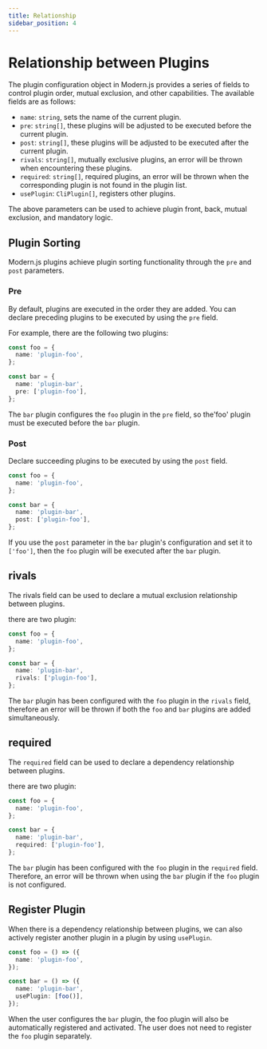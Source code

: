 ```yaml
---
title: Relationship
sidebar_position: 4
---
```

# Relationship between Plugins

The plugin configuration object in Modern.js provides a series of fields to control plugin order, mutual exclusion, and other capabilities. The available fields are as follows:

- `name`: `string`, sets the name of the current plugin.
- `pre`: `string[]`, these plugins will be adjusted to be executed before the current plugin.
- `post`: `string[]`, these plugins will be adjusted to be executed after the current plugin.
- `rivals`: `string[]`, mutually exclusive plugins, an error will be thrown when encountering these plugins.
- `required`: `string[]`, required plugins, an error will be thrown when the corresponding plugin is not found in the plugin list.
- `usePlugin`: `CliPlugin[]`, registers other plugins.

The above parameters can be used to achieve plugin front, back, mutual exclusion, and mandatory logic.

## Plugin Sorting

Modern.js plugins achieve plugin sorting functionality through the `pre` and `post` parameters.

### Pre

By default, plugins are executed in the order they are added. You can declare preceding plugins to be executed by using the `pre` field.

For example, there are the following two plugins:

```ts title=foo.ts
const foo = {
  name: 'plugin-foo',
};
```

```ts title=bar.ts
const bar = {
  name: 'plugin-bar',
  pre: ['plugin-foo'],
};
```

The `bar` plugin configures the `foo` plugin in the `pre` field, so the'foo' plugin must be executed before the `bar` plugin.

### Post

Declare succeeding plugins to be executed by using the `post` field.

```ts title=foo.ts
const foo = {
  name: 'plugin-foo',
};
```

```ts title=bar.ts
const bar = {
  name: 'plugin-bar',
  post: ['plugin-foo'],
};
```

If you use the `post` parameter in the `bar` plugin's configuration and set it to `['foo']`, then the `foo` plugin will be executed after the `bar` plugin.

## rivals

The rivals field can be used to declare a mutual exclusion relationship between plugins.

there are two plugin:

```ts title=foo.ts
const foo = {
  name: 'plugin-foo',
};
```

```ts title=bar.ts
const bar = {
  name: 'plugin-bar',
  rivals: ['plugin-foo'],
};
```

The `bar` plugin has been configured with the `foo` plugin in the `rivals` field, therefore an error will be thrown if both the `foo` and `bar` plugins are added simultaneously.

## required

The `required` field can be used to declare a dependency relationship between plugins.

there are two plugin:

```ts title=foo.ts
const foo = {
  name: 'plugin-foo',
};
```

```ts title=bar.ts
const bar = {
  name: 'plugin-bar',
  required: ['plugin-foo'],
};
```

The `bar` plugin has been configured with the `foo` plugin in the `required` field. Therefore, an error will be thrown when using the `bar` plugin if the `foo` plugin is not configured.

## Register Plugin

When there is a dependency relationship between plugins, we can also actively register another plugin in a plugin by using `usePlugin`.

```ts title=foo.ts
const foo = () => ({
  name: 'plugin-foo',
});

const bar = () => ({
  name: 'plugin-bar',
  usePlugin: [foo()],
});
```

When the user configures the `bar` plugin, the foo plugin will also be automatically registered and activated. The user does not need to register the `foo` plugin separately.
